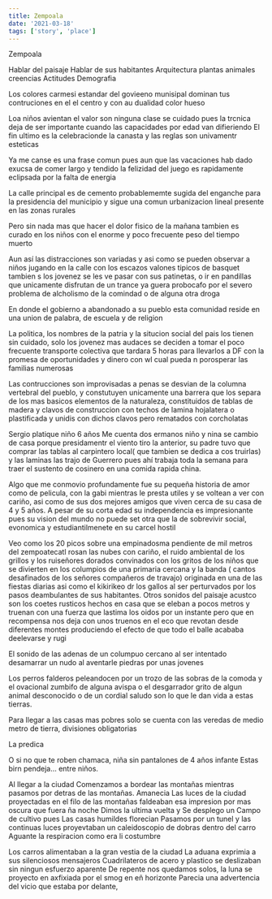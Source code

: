 ```yaml
---
title: Zempoala
date: '2021-03-18'
tags: ['story', 'place']
---
```


Zempoala

Hablar del paisaje
Hablar de sus habitantes
Arquitectura
plantas animales
creencias
Actitudes
Demografia


Los colores carmesi estandar del govieeno munisipal dominan tus contruciones en el el centro y con au dualidad color hueso

Loa niños avientan el valor son ninguna clase se cuidado pues la trcnica deja de ser importante cuando las capacidades por edad van difieriendo
El fin ultimo es la celebracionde la canasta y las reglas son univamentr esteticas

Ya me canse es una frase comun pues aun que las vacaciones hab dado exucsa de comer largo y tendido la felizidad del juego es rapidamente eclipsada por la falta de energia

La calle principal es de cemento probablememte sugida del enganche para la presidencia del municipio y sigue una comun urbanizacion lineal presente en las zonas rurales

Pero sin nada mas que hacer el dolor fisico de la mañana tambien es curado en los niños con el enorme y poco frecuente peso del tiempo muerto

Aun así las distracciones son variadas y asi como se pueden observar a niños jugando en la calle con los escazos valones tipicos de basquet tambien s los jovenez se les ve pasar con sus patinetas, o ir en pandillas que unicamente disfrutan de un trance ya guera probocafo por el severo problema de alcholismo de la comindad o de alguna otra droga

En donde el gobierno a abandonado a su pueblo esta comunidad reside en una union de palabra, de escuela y de religion

La politica, los nombres de la patria y la situcion social del pais los tienen sin cuidado, solo los jovenez mas audaces se deciden a tomar el poco frecuente transporte colectiva que tardara 5 horas para llevarlos a DF con la promesa de oportunidades y dinero con wl cual pueda n porosperar las familias numerosas

Las contrucciones son improvisadas a penas se desvian de la columna vertebral del pueblo, y constutuyen unicamente una barrera que los separa de los mas basicos elementos de la naturaleza, constituidos de tablas de madera y clavos de construccion con techos de lamina hojalatera o plastificada y unidis con dichos clavos pero rematados con corcholatas

Sergio platique niño 6 años
Me cuenta dos ermanos niño y nina se cambio de casa porque presidamentr el viento tiro la anterior, su padre tuvo que comprar las tablas al carpintero local( que tambien se dedica a cos truirlas) y las laminas las trajo de Guerrero pues ahí trabaja toda la semana para traer el sustento de cosinero en una comida rapida china.

Algo que me conmovio profundamente fue su pequeña historia de amor como de pelicula, con la gabi mientras le presta utiles y se voltean a ver con cariño, asi como de sus dos mejores amigos que viven cerca de su casa de 4 y 5 años. A pesar de su corta edad su independencia es impresionante pues su vision del mundo no puede set otra que la de sobrevivir social, evonomica y estudiantilmenete en su  carcel hostil

Veo como los 20 picos sobre una empinadosma pendiente de mil metros del zempoatecatl rosan las nubes con cariño, el ruido ambiental de los grillos y los ruiseñores dorados convinados con los gritos de los niños que se divierten en los columpios de una primaria cercana y la banda ( cantos desafinados de los señores compañeros de travajo) originada en una de las fiestas diarias asi como el kikirikeo dr los gallos al ser perturvados por los pasos deambulantes de sus habitantes. Otros sonidos del paisaje acustco son los coetes rusticos hechos en casa que se eleban a pocos metros y truenan con una fuerza que lastima los oidos por un instante pero que en recompensa nos deja con unos truenos en el eco que revotan desde diferentes montes produciendo el efecto de que todo el balle acababa deelevarse y rugi

El sonido de las adenas de un columpuo cercano al ser intentado desamarrar un nudo al aventarle piedras por unas jovenes

Los perros falderos peleandocen por un trozo de las sobras de la comoda y el ovacional zumbifo de alguna avispa o el desgarrador grito de algun animal desconocido o de un cordial saludo son lo que le dan vida a estas tierras.

Para llegar a las casas mas pobres solo se cuenta con las veredas de
medio metro de tierra, divisiones obligatorias

La predica

O si no que te roben chamaca, niña sin pantalones de 4 años infante
Estas birn pendeja... entre niños.

Al llegar a la ciudad
Comenzamos a bordear las montañas  mientras pasamos por detras de las montañas.
Amanecia
Las luces de la ciudad proyectadas en el filo de las montañas faldeaban esa impresion por mas oscura que fuera ña noche
Dimos la ultima vuelta y Se desplego un Campo de cultivo
pues Las casas humildes florecian
Pasamos por un tunel y las continuas luces proyevtaban un caleidoscopio de dobras dentro del carro Aguante la respiracion como era li costumbre

Los carros alimentaban a la gran vestia de la ciudad
La aduana exprimia a sus silenciosos mensajeros
Cuadrilateros de acero y plastico se deslizaban sin ningun esfuerzo aparente
De repente nos quedamos solos, la luna se proyecto en axfixiada por el smog en eñ horizonte
Parecia una advertencia del vicio que estaba por delante,

